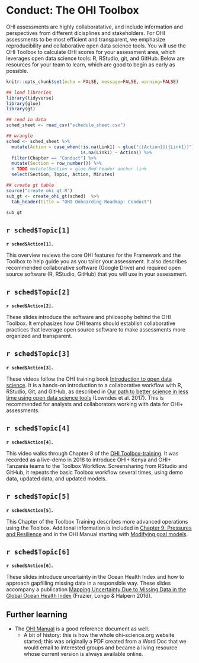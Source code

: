 # Conduct: The OHI Toolbox {#conduct}


OHI assessments are highly collaboratative, and include information and perspectives from different dicisplines and stakeholders. For OHI assessments to be most efficient and transparent, we emphasize reproducibility and collaborative open data science tools. You will use the OHI Toolbox to calculate OHI scores for your assessment area, which leverages open data science tools: R, RStudio, git, and GitHub. Below are resources for your team to learn, which are good to begin as early as possible. 

```r
knitr::opts_chunk$set(echo = FALSE, message=FALSE, warning=FALSE)

## load libraries
library(tidyverse)
library(glue)
library(gt)

## read in data
sched_sheet <- read_csv("schedule_sheet.csv") 
```

```r
## wrangle
sched <- sched_sheet %>%
  mutate(Action = case_when(!is.na(Link1) ~ glue("[{Action}]({Link1})"), 
                            is.na(Link1) ~ Action)) %>%
  filter(Chapter == "Conduct") %>%
  mutate(Section = row_number()) %>%
  # TODO mutate(Section = glue Rmd header anchor link
  select(Section, Topic, Action, Minutes)

## create gt table
source("create_ohi_gt.R")
sub_gt <- create_ohi_gt(sched)  %>%
  tab_header(title = "OHI Onboarding Roadmap: Conduct")

sub_gt

```

## `r sched$Topic[1]`

**`r sched$Action[1]`.**

This overview reviews the core OHI features for the Framework and the Toolbox to help guide you as you tailor your assessment. It also describes recommended collaborative software (Google Drive) and required open source software (R, RStudio, GitHub) that you will use in your assessment.

## `r sched$Topic[2]`

**`r sched$Action[2]`.**

These slides introduce the software and philosophy behind the OHI Toolbox. It emphasizes how OHI teams should establish collaborative practices that leverage open source software to make assessments more organized and transparent. 


## `r sched$Topic[3]`

**`r sched$Action[3]`.**

These videos follow the OHI training book [Introduction to open data science](http://ohi-science.org/data-science-training/). It is a hands-on introduction to a collaborative workflow with R, RStudio, Git, and GitHub, as described in [Our path to better science in less time using open data science tools](https://www.nature.com/articles/s41559-017-0160) (Lowndes et al. 2017). This is recommended for analysts and collaborators working with data for OHI+ assessments.

## `r sched$Topic[4]`

**`r sched$Action[4]`.**

This video walks through Chapter 8 of the [OHI Toolbox-training](http://ohi-science.org/toolbox-training/). It was recorded as a live-demo in 2018 to introduce OHI+ Kenya and OHI+ Tanzania teams to the Toolbox Workflow. Screensharing from RStudio and GitHub, it repeats the basic Toolbox workflow several times, using demo data, updated data, and updated models.


## `r sched$Topic[5]`

**`r sched$Action[5]`.**

This Chapter of the Toolbox Training describes more advanced operations using the Toolbox. Additonal information is included in [Chapter 9: Pressures and Resilience](https://ohi-science.org/toolbox-training/press-resil.html) and in the OHI Manual starting with [Modifying goal models](https://ohi-science.org/manual/#modifying-goal-models). 

## `r sched$Topic[6]`

**`r sched$Action[6]`.**

These slides introduce uncertainty in the Ocean Health Index and how to approach gapfilling missing data in a responsible way. These slides accompany a publication [Mapping Uncertainty Due to Missing Data in the Global Ocean Health Index](https://journals.plos.org/plosone/article?id=10.1371/journal.pone.0160377) (Frazier, Longo & Halpern 2016). 

## Further learning {#conduct-further}

- The [OHI Manual](https://ohi-science.org/manual/) is a good reference document as well. 
    - A bit of history: this is how the whole ohi-science.org website started; this was originally a PDF created from a Word Doc that we would email to interested groups and became a living resource whose current version is always available online.

<br>


<!---
  TODO add the ao_poverty to the scenario_years, it's described in the video ~1:40h for Chapter 8 (Also an idea to clarify in Chapter 9 about deleting a goal)
- <http://ohi-science.org/manual>
--->
